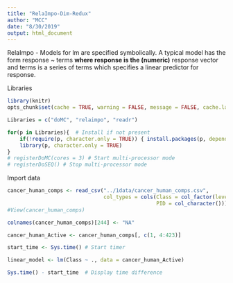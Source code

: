 ```yaml
---
title: "RelaImpo-Dim-Redux"
author: "MCC"
date: "8/30/2019"
output: html_document
---
```


RelaImpo - Models for lm are specified symbolically. A typical model has the form response ~ terms **where response is the (numeric)** response vector and terms is a series of terms which specifies a linear predictor for response.

Libraries  
```r
library(knitr)
opts_chunk$set(cache = TRUE, warning = FALSE, message = FALSE, cache.lazy = FALSE)

Libraries = c("doMC", "relaimpo", "readr")

for(p in Libraries){  # Install if not present
    if(!require(p, character.only = TRUE)) { install.packages(p, dependencies = T) }
    library(p, character.only = TRUE)
}
# registerDoMC(cores = 3) # Start multi-processor mode
# registerDoSEQ() # Stop multi-processor mode
```

Import data
```r
cancer_human_comps <- read_csv("../1data/cancer_human_comps.csv",
                               col_types = cols(Class = col_factor(levels = c("0","1")), 
                                                PID = col_character()))
#View(cancer_human_comps)

colnames(cancer_human_comps)[244] <- "NA" 

cancer_human_Active <- cancer_human_comps[, c(1, 4:423)]
```

```r
start_time <- Sys.time() # Start timer

linear_model <- lm(Class ~ ., data = cancer_human_Active)

Sys.time() - start_time  # Display time difference
```



